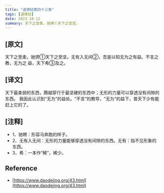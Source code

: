 ```yaml
---
title: "道德经第四十三章"
tags: [道德经]
date: 2023-10-12
summary: 天下之至柔，驰骋①天下之至坚。
---
```


## [原文]

天下之至柔，驰骋①天下之至坚。无有入无间②，吾是以知无为之有益。不言之教，无为之
益，天下希③及之。

## [译文]

天下最柔弱的东西，腾越穿行于最坚硬的东西中；无形的力量可以穿透没有间隙的东西。
我因此认识到“无为”的益处。“不言”的教导，“无为”的益下，普天下少有能赶上它的了。

## [注释]

- 1、驰聘：形容马奔跑的样子。
- 2、无有入无间：无形的力量能够穿透没有间隙的东西。无有：指不见形象的东西。
- 3、希：一本作“稀”，稀少。

## Reference

- [https://www.daodejing.org/43.html](https://www.daodejing.org/43.html)